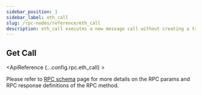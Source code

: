 ```yaml
---
sidebar_position: 1
sidebar_label: eth_call
slug: /rpc-nodes/reference/eth_call
description: eth_call executes a new message call without creating a transaction on the blockchain. Useful for reading data from the blockchain without publishing anything.
---
```



<head>
    <title>eth_call RPC Method - Moralis Documentation</title>
</head>

## Get Call

<ApiReference {...config.rpc.eth_call} >
<Admonition type="info" title="Note">

Please refer to <a href="/rpc-nodes/reference/evm-rpc-schema">RPC schema</a> page for more details on the RPC params and RPC response definitions of the RPC method. 
</Admonition>
</ApiReference>
